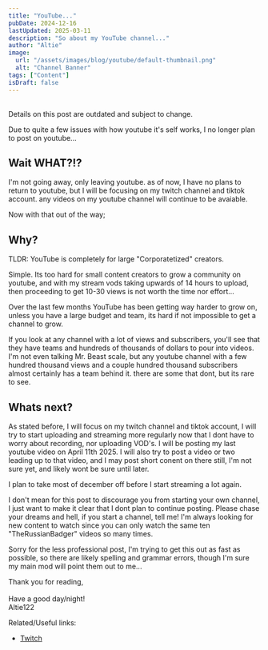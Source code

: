 ```yaml
---
title: "YouTube..."
pubDate: 2024-12-16
lastUpdated: 2025-03-11
description: "So about my YouTube channel..."
author: "Altie"
image:
  url: "/assets/images/blog/youtube/default-thumbnail.png"
  alt: "Channel Banner"
tags: ["Content"]
isDraft: false
---
```



<br />

<Banner title="Outdated" type="Warning">
  Details on this post are outdated and subject to change.
</Banner>

Due to quite a few issues with how youtube it's self works, I no longer plan to post on youtube...

## Wait WHAT?!?

I'm not going away, only leaving youtube. as of now, I have no plans to return to youtube, but I will be focusing on my twitch channel and tiktok account. any videos on my youtube channel will continue to be avaiable.

Now with that out of the way;

## Why?

TLDR: YouTube is completely for large "Corporatetized" creators.

Simple. Its too hard for small content creators to grow a community on youtube, and with my stream vods taking upwards of 14 hours to upload, then proceeding to get 10-30 views is not worth the time nor effort...

Over the last few months YouTube has been getting way harder to grow on, unless you have a large budget and team, its hard if not impossible to get a channel to grow.

If you look at any channel with a lot of views and subscribers, you'll see that they have teams and hundreds of thousands of dollars to pour into videos. I'm not even talking Mr. Beast scale, but any youtube channel with a few hundred thousand views and a couple hundred thousand subscribers almost certainly has a team behind it. there are some that dont, but its rare to see.

## Whats next?

As stated before, I will focus on my twitch channel and tiktok account, I will try to start uploading and streaming more regularly now that I dont have to worry about recording, nor uploading VOD's. I will be posting my last youtube video on April 11th 2025. I will also try to post a video or two leading up to that video, and I may post short conent on there still, I'm not sure yet, and likely wont be sure until later.

I plan to take most of december off before I start streaming a lot again.

I don't mean for this post to discourage you from starting your own channel, I just want to make it clear that I dont plan to continue posting. Please chase your dreams and hell, if you start a channel, tell me! I'm always looking for new content to watch since you can only watch the same ten "TheRussianBadger" videos so many times.

Sorry for the less professional post, I'm trying to get this out as fast as possible, so there are likely spelling and grammar errors, though I'm sure my main mod will point them out to me...

Thank you for reading,\
\
Have a good day/night!\
Altie122

Related/Useful links:

- [Twitch](https://www.twitch.tv/altie122)
